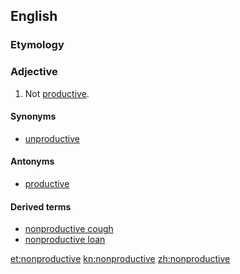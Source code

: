 ==English==

===Etymology===
{{prefix|non|productive}}

===Adjective===
{{en-adj|-}}

#Not [[productive]].  

====Synonyms====
* [[unproductive]]

====Antonyms====
* [[productive]]

====Derived terms====
*[[nonproductive cough]]
*[[nonproductive loan]]

[[et:nonproductive]]
[[kn:nonproductive]]
[[zh:nonproductive]]